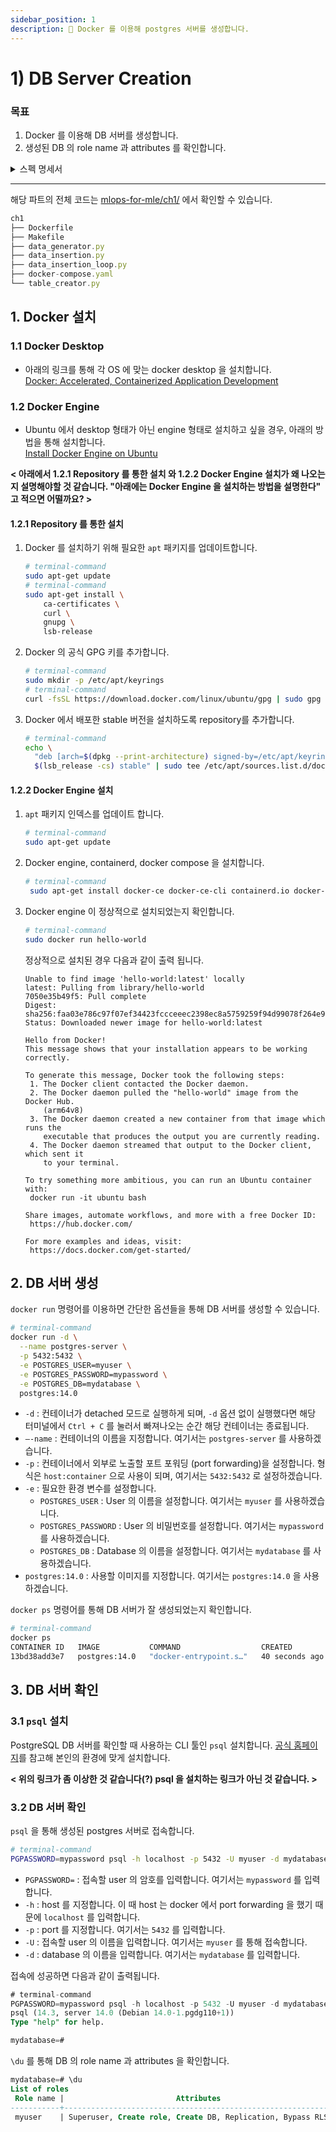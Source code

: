 ```yaml
---
sidebar_position: 1
description: 📌 Docker 를 이용해 postgres 서버를 생성합니다.
---
```


# 1) DB Server Creation


### 목표

1. Docker 를 이용해 DB 서버를 생성합니다.
2. 생성된 DB 의 role name 과 attributes 를 확인합니다.

<details>
<summary>스펙 명세서</summary>
<CodeDescription>

### 스펙 명세서

1. Docker 를 설치합니다.
2. PostgreSQL DB 서버를 생성합니다.
    - Image : `postgres:14.0`
    - Container name : <code>postgres-server</code>
    - <var>POSTGRES_USER</var> : <code>myuser</code>
    - <var>POSTGRES_PASSWORD</var> : <code>mypassword</code>
    - <var>POSTGRES_DB</var> : <code>mydatabase</code>
    - Port forwarding : `5432:5432`
3. 생성된 DB 서버를 확인합니다.
    - `psql` 로 DB 에 접근하여 role name 과 attributes 확인


</CodeDescription>
</details>

---

<BrowserWindow url="https://github.com/mlops-for-mle/mlops-for-mle/tree/main/ch1">

해당 파트의 전체 코드는 [mlops-for-mle/ch1/](https://github.com/mlops-for-mle/mlops-for-mle/tree/main/ch1) 에서 확인할 수 있습니다.

```js
ch1
├── Dockerfile
├── Makefile
├── data_generator.py
├── data_insertion.py
├── data_insertion_loop.py
├── docker-compose.yaml
└── table_creator.py
```

</BrowserWindow>

## 1. Docker 설치
### 1.1 Docker Desktop
- 아래의 링크를 통해 각 OS 에 맞는 docker desktop 을 설치합니다.  
    [Docker: Accelerated, Containerized Application Development](https://www.docker.com/)

### 1.2 Docker Engine
- Ubuntu 에서 desktop 형태가 아닌 engine 형태로 설치하고 싶을 경우, 아래의 방법을 통해 설치합니다.  
    [Install Docker Engine on Ubuntu](https://docs.docker.com/engine/install/ubuntu/)

**< 아래에서 1.2.1 Repository 를 통한 설치 와 1.2.2 Docker Engine 설치가 왜 나오는지 설명해야할 것 같습니다. "아래에는 Docker Engine 을 설치하는 방법을 설명한다" 고 적으면 어떨까요? >**

#### 1.2.1 Repository 를 통한 설치

1. Docker 를 설치하기 위해 필요한 `apt` 패키지를 업데이트합니다.
    
    ```bash
    # terminal-command
    sudo apt-get update
    # terminal-command
    sudo apt-get install \
        ca-certificates \
        curl \
        gnupg \
        lsb-release
    ```
    
2. Docker 의 공식 GPG 키를 추가합니다.
    
    ```bash
    # terminal-command
    sudo mkdir -p /etc/apt/keyrings
    # terminal-command
    curl -fsSL https://download.docker.com/linux/ubuntu/gpg | sudo gpg --dearmor -o /etc/apt/keyrings/docker.gpg
    ```
    
3. Docker 에서 배포한 stable 버전을 설치하도록 repository를 추가합니다.
    
    ```bash
    # terminal-command
    echo \
      "deb [arch=$(dpkg --print-architecture) signed-by=/etc/apt/keyrings/docker.gpg] https://download.docker.com/linux/ubuntu \
      $(lsb_release -cs) stable" | sudo tee /etc/apt/sources.list.d/docker.list > /dev/null
    ```
    

#### 1.2.2 Docker Engine 설치

1. `apt` 패키지 인덱스를 업데이트 합니다.
    
    ```bash
    # terminal-command
    sudo apt-get update
    ```
    
2. Docker engine, containerd, docker compose 을 설치합니다.
    
    ```bash
    # terminal-command
     sudo apt-get install docker-ce docker-ce-cli containerd.io docker-compose-plugin
    ```
    
3. Docker engine 이 정상적으로 설치되었는지 확인합니다.
    
    ```bash
    # terminal-command
    sudo docker run hello-world
    ```
    
    정상적으로 설치된 경우 다음과 같이 출력 됩니다.
    
    ```
    Unable to find image 'hello-world:latest' locally
    latest: Pulling from library/hello-world
    7050e35b49f5: Pull complete
    Digest: sha256:faa03e786c97f07ef34423fccceeec2398ec8a5759259f94d99078f264e9d7af
    Status: Downloaded newer image for hello-world:latest
    
    Hello from Docker!
    This message shows that your installation appears to be working correctly.
    
    To generate this message, Docker took the following steps:
     1. The Docker client contacted the Docker daemon.
     2. The Docker daemon pulled the "hello-world" image from the Docker Hub.
        (arm64v8)
     3. The Docker daemon created a new container from that image which runs the
        executable that produces the output you are currently reading.
     4. The Docker daemon streamed that output to the Docker client, which sent it
        to your terminal.
    
    To try something more ambitious, you can run an Ubuntu container with:
     docker run -it ubuntu bash
    
    Share images, automate workflows, and more with a free Docker ID:
     https://hub.docker.com/
    
    For more examples and ideas, visit:
     https://docs.docker.com/get-started/
    ```
    

## 2. DB 서버 생성

`docker run` 명령어를 이용하면 간단한 옵션들을 통해 DB 서버를 생성할 수 있습니다.

<CodeDescription>

```bash
# terminal-command
docker run -d \
  --name postgres-server \
  -p 5432:5432 \
  -e POSTGRES_USER=myuser \
  -e POSTGRES_PASSWORD=mypassword \
  -e POSTGRES_DB=mydatabase \
  postgres:14.0
```

- `-d` : 컨테이너가 detached 모드로 실행하게 되며, `-d` 옵션 없이 실행했다면 해당 터미널에서 `Ctrl + C` 를 눌러서 빠져나오는 순간 해당 컨테이너는 종료됩니다.
- `—-name` : 컨테이너의 이름을 지정합니다. 여기서는 `postgres-server` 를 사용하겠습니다.
- `-p` : 컨테이너에서 외부로 노출할 포트 포워딩 (port forwarding)을 설정합니다. 형식은 `host:container` 으로 사용이 되며, 여기서는 `5432:5432` 로 설정하겠습니다.
- `-e` : 필요한 환경 변수를 설정합니다.
    - `POSTGRES_USER` : User 의 이름을 설정합니다. 여기서는 `myuser` 를 사용하겠습니다.
    - `POSTGRES_PASSWORD` : User 의 비밀번호를 설정합니다. 여기서는 `mypassword` 를 사용하겠습니다.
    - `POSTGRES_DB` : Database 의 이름을 설정합니다. 여기서는 `mydatabase` 를 사용하겠습니다.
- `postgres:14.0` : 사용할 이미지를 지정합니다. 여기서는 `postgres:14.0` 을 사용하겠습니다.

</CodeDescription>

`docker ps` 명령어를 통해 DB 서버가 잘 생성되었는지 확인합니다.

```bash
# terminal-command
docker ps
CONTAINER ID   IMAGE           COMMAND                  CREATED          STATUS          PORTS                    NAMES
13bd38add3e7   postgres:14.0   "docker-entrypoint.s…"   40 seconds ago   Up 39 seconds   0.0.0.0:5432->5432/tcp   postres-server
```

## 3. DB 서버 확인

### 3.1 `psql` 설치

PostgreSQL DB 서버를 확인할 때 사용하는 CLI 툴인 `psql` 설치합니다. 
[공식 홈페이지](https://www.postgresql.org/download/)를 참고해 본인의 환경에 맞게 설치합니다.

**< 위의 링크가 좀 이상한 것 같습니다(?) psql 을 설치하는 링크가 아닌 것 같습니다. >**

### 3.2 DB 서버 확인

`psql` 을 통해 생성된 postgres 서버로 접속합니다.

<CodeDescription>

```bash
# terminal-command
PGPASSWORD=mypassword psql -h localhost -p 5432 -U myuser -d mydatabase
```
- `PGPASSWORD=` : 접속할 user 의 암호를 입력합니다. 여기서는 `mypassword` 를 입력합니다.
- `-h` : host 를 지정합니다. 이 때 host 는 docker 에서 port forwarding 을 했기 때문에 `localhost` 를 입력합니다.
- `-p` : port 를 지정합니다. 여기서는 `5432` 를 입력합니다.
- `-U` : 접속할 user 의 이름을 입력합니다. 여기서는 `myuser` 를 통해 접속합니다.
- `-d` : database 의 이름을 입력합니다. 여기서는 `mydatabase` 를 입력합니다.

</CodeDescription>

접속에 성공하면 다음과 같이 출력됩니다.

```sql
# terminal-command
PGPASSWORD=mypassword psql -h localhost -p 5432 -U myuser -d mydatabase
psql (14.3, server 14.0 (Debian 14.0-1.pgdg110+1))
Type "help" for help.

mydatabase=#
```

`\du` 를 통해 DB 의 role name 과 attributes 을 확인합니다.

```sql
mydatabase=# \du
List of roles
 Role name |                         Attributes                         | Member of 
-----------+------------------------------------------------------------+-----------
 myuser    | Superuser, Create role, Create DB, Replication, Bypass RLS | {}
```
